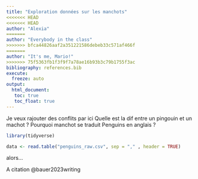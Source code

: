 ```yaml
---
title: "Exploration données sur les manchots"
<<<<<<< HEAD
<<<<<<< HEAD
author: "Alexia" 
=======
author: "Everybody in the class" 
>>>>>>> bfca44826aaf2a351221586debeb33c571af466f
=======
author: "It's me, Mario!" 
>>>>>>> 75f5363fb1f3f9f7a78ae16b93b3c79b1755f3ac
bibliography: references.bib
execute: 
  freeze: auto
output: 
  html_document:
   toc: true
   toc_float: true
---
```

Je veux rajouter des conflits par ici
Quelle est la dif entre un pingouin et un machot ?
Pourquoi manchot se traduit Penguins en anglais ?
```r
library(tidyverse)
```


```r
data <- read.table("penguins_raw.csv", sep = "," , header = TRUE)
```

alors...



A citation @bauer2023writing
